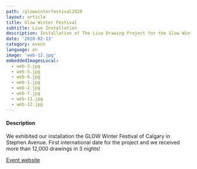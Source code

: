 ```yaml
---
path: /glowwinterfestival2020
layout: article
title: Glow Winter Festival
subtitle: Live Installation
description: Installation of The Live Drawing Project for the Glow Winter Festival of Calgary, Alberta, Canada
date: '2020-02-13'
category: event
language: en
image: 'web-12.jpg'
embeddedImagesLocal:
  - web-3.jpg
  - web-5.jpg
  - web-6.jpg
  - web-1.jpg
  - web-2.jpg
  - web-7.jpg
  - web-11.jpg
  - web-12.jpg
---
```


#### Description

We exhibited our installation the GLOW Winter Festival of Calgary in Stephen Avenue. First international date for the project and we received more than 12,000 drawings in 3 nights!

[Event website](https://glowyyc.com/)

<ImageGrid props={props} />
